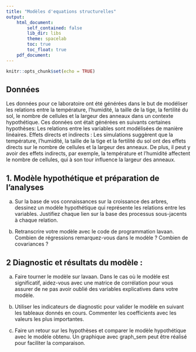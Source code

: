 ```yaml
---
title: "Modèles d'equations structurelles"
output:
    html_document:
        self_contained: false
        lib_dir: libs
        theme: spacelab
        toc: true
        toc_float: true
    pdf_document:
---
```


```r
knitr::opts_chunk$set(echo = TRUE)
```


## Données

Les données pour ce laboratoire ont été générées dans le but de modéliser les relations entre la température, l'humidité, la taille de la tige, la fertilité du sol, le nombre de cellules et la largeur des anneaux dans un contexte hypothétique.
Ces données ont était générées en suivants certaines hypothèses: Les relations entre les variables sont modélisées de manière linéaires. 
Effets directs et indirects : Les simulations suggèrent que la température, l'humidité, la taille de la tige et la fertilité du sol ont des effets directs sur le nombre de cellules et la largeur des anneaux. De plus, il peut y avoir des effets indirects, par exemple, la température et l'humidité affectent le nombre de cellules, qui à son tour influence la largeur des anneaux.


## 1. Modèle hypothétique et préparation de l'analyses 

a) Sur la base de vos connaissances sur la croissance des arbres, dessinez un modèle hypothétique qui représente les relations entre les variables. Justifiez chaque lien sur la base des processus sous-jacents à chaque relation.

b) Retranscrire votre modèle avec le code de programmation lavaan. Combien de régressions remarquez-vous dans le modèle ? Combien de covariances ?

## 2 Diagnostic et résultats du modèle :

a) Faire tourner le modèle sur lavaan. Dans le cas où le modèle est significatif, aidez-vous avec une matrice de corrélation pour vous assurer de ne pas avoir oublié des variables explicatives dans votre modèle.

b) Utiliser les indicateurs de diagnostic pour valider le modèle en suivant les tableaux donnés en cours. Commenter les coefficients avec les valeurs les plus importantes.

c) Faire un retour sur les hypothèses et comparer le modèle hypothétique avec le modèle obtenu. Un graphique avec graph_sem peut être réalisé pour faciliter la comparaison.



